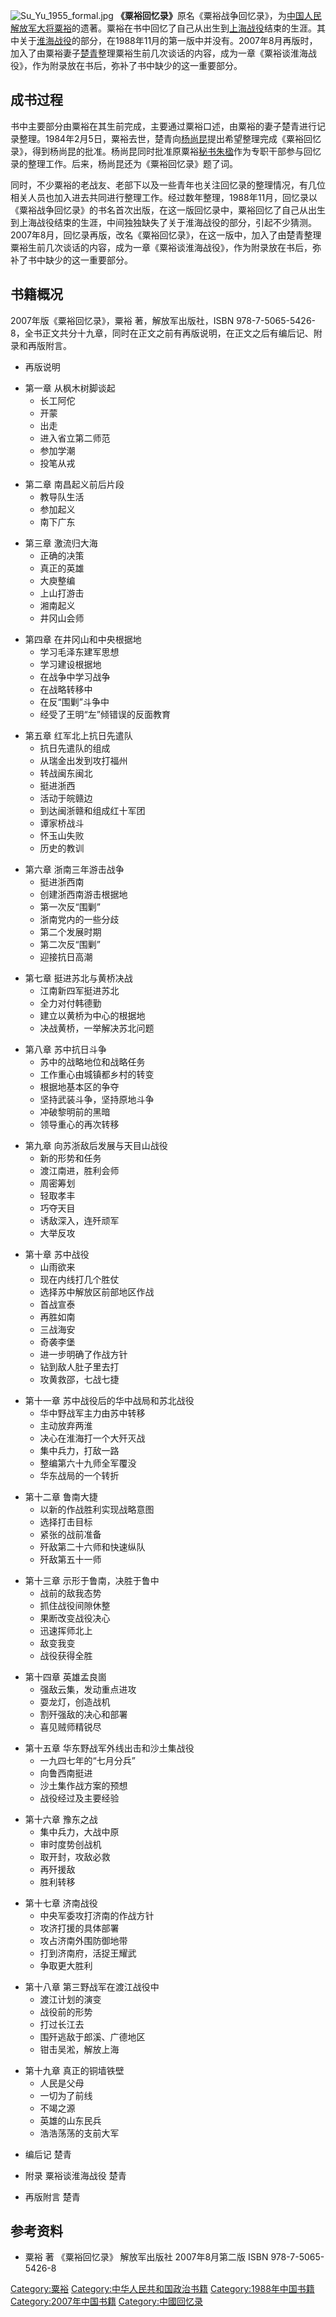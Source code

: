{{Veil|time=2015-09-12T07:09:25+00:00}}
{{Infobox Book 
| name           = 《粟裕回忆录》
| image          = 
| author         = [[粟裕|粟裕]]
| title_orig     = 粟裕战争回忆录 
| country        = {{CHN}}
| language       = [[中文|中文]]
| cover_artist   = 
| series         = 
| genre          = [[回忆录|回忆录]]
| publisher      = [[解放军出版社|解放军出版社]]
| release_date   = 
| media_type     = [[图书|书]]
| pages          = 652（1988年版）<br />543（2007年版）
| isbn           = 7-5065-0432-4（1988年版）<br />978-7-5065-5426-8（2007年版） 
| preceded_by    = 
| followed_by    = 
}}

[[File:Su_Yu_1955_formal.jpg|thumb]]
'''《粟裕回忆录》'''原名《粟裕战争回忆录》，为[[中国人民解放军|中国人民解放军]][[中国人民解放军大将|大将]][[粟裕|粟裕]]的遗著。粟裕在书中回忆了自己从出生到[[上海战役|上海战役]]结束的生涯。其中关于[[淮海战役|淮海战役]]的部分，在1988年11月的第一版中并没有。2007年8月再版时，加入了由粟裕妻子[[楚青|楚青]]整理粟裕生前几次谈话的内容，成为一章《粟裕谈淮海战役》，作为附录放在书后，弥补了书中缺少的这一重要部分。

== 成书过程 ==

书中主要部分由粟裕在其生前完成，主要通过粟裕口述，由粟裕的妻子楚青进行记录整理。1984年2月5日，粟裕去世，楚青向[[杨尚昆|杨尚昆]]提出希望整理完成《粟裕回忆录》，得到杨尚昆的批准。杨尚昆同时批准原粟裕[[秘书|秘书]][[朱楹_(中华人民共和国)|朱楹]]作为专职干部参与回忆录的整理工作。后来，杨尚昆还为《粟裕回忆录》题了词。

同时，不少粟裕的老战友、老部下以及一些青年也关注回忆录的整理情况，有几位相关人员也加入进去共同进行整理工作。经过数年整理，1988年11月，回忆录以《粟裕战争回忆录》的书名首次出版，在这一版回忆录中，粟裕回忆了自己从出生到上海战役结束的生涯，中间独独缺失了关于淮海战役的部分，引起不少猜测。2007年8月，回忆录再版，改名《粟裕回忆录》，在这一版中，加入了由楚青整理粟裕生前几次谈话的内容，成为一章《粟裕谈淮海战役》，作为附录放在书后，弥补了书中缺少的这一重要部分。

== 书籍概况 ==

2007年版《粟裕回忆录》，粟裕 著，解放军出版社，ISBN 978-7-5065-5426-8，全书正文共分十九章，同时在正文之前有再版说明，在正文之后有编后记、附录和再版附言。

{{HideH|目录}}

*再版说明

*第一章 从枫木树脚谈起
**长工阿佗
**开蒙
**出走
**进入省立第二师范
**参加学潮
**投笔从戎

*第二章 南昌起义前后片段
**教导队生活
**参加起义
**南下广东

*第三章 激流归大海
**正确的决策
**真正的英雄
**大庾整编
**上山打游击
**湘南起义
**井冈山会师

*第四章 在井冈山和中央根据地
**学习毛泽东建军思想
**学习建设根据地
**在战争中学习战争
**在战略转移中
**在反“围剿”斗争中
**经受了王明“左”倾错误的反面教育

*第五章 红军北上抗日先遣队
**抗日先遣队的组成
**从瑞金出发到攻打福州
**转战闽东闽北
**挺进浙西
**活动于皖赣边
**到达闽浙赣和组成红十军团
**谭家桥战斗
**怀玉山失败
**历史的教训

*第六章 浙南三年游击战争
**挺进浙西南
**创建浙西南游击根据地
**第一次反“围剿”
**浙南党内的一些分歧
**第二个发展时期
**第二次反“围剿”
**迎接抗日高潮

*第七章 挺进苏北与黄桥决战
**江南新四军挺进苏北
**全力对付韩德勤
**建立以黄桥为中心的根据地
**决战黄桥，一举解决苏北问题

*第八章 苏中抗日斗争
**苏中的战略地位和战略任务
**工作重心由城镇都乡村的转变
**根据地基本区的争夺
**坚持武装斗争，坚持原地斗争
**冲破黎明前的黑暗
**领导重心的再次转移

*第九章 向苏浙敌后发展与天目山战役
**新的形势和任务
**渡江南进，胜利会师
**周密筹划
**轻取孝丰
**巧夺天目
**诱敌深入，连歼顽军
**大举反攻

*第十章 苏中战役
**山雨欲来
**现在内线打几个胜仗
**选择苏中解放区前部地区作战
**首战宣泰
**再胜如南
**三战海安
**奇袭李堡
**进一步明确了作战方针
**钻到敌人肚子里去打
**攻黄救邵，七战七捷

*第十一章 苏中战役后的华中战局和苏北战役
**华中野战军主力由苏中转移
**主动放弃两淮
**决心在淮海打一个大歼灭战
**集中兵力，打敌一路
**整编第六十九师全军覆没
**华东战局的一个转折

*第十二章 鲁南大捷
**以新的作战胜利实现战略意图
**选择打击目标
**紧张的战前准备
**歼敌第二十六师和快速纵队
**歼敌第五十一师

*第十三章 示形于鲁南，决胜于鲁中
**战前的敌我态势
**抓住战役间隙休整
**果断改变战役决心
**迅速挥师北上
**敌变我变
**战役获得全胜

*第十四章 英雄孟良崮
**强敌云集，发动重点进攻
**耍龙灯，创造战机
**割歼强敌的决心和部署
**喜见贼师精锐尽

*第十五章 华东野战军外线出击和沙土集战役
**一九四七年的“七月分兵”
**向鲁西南挺进
**沙土集作战方案的预想
**战役经过及主要经验

*第十六章 豫东之战
**集中兵力，大战中原
**审时度势创战机
**取开封，攻敌必救
**再歼援敌
**胜利转移

*第十七章 济南战役
**中央军委攻打济南的作战方针
**攻济打援的具体部署
**攻占济南外围防御地带
**打到济南府，活捉王耀武
**争取更大胜利

*第十八章 第三野战军在渡江战役中
**渡江计划的演变
**战役前的形势
**打过长江去
**围歼逃敌于郎溪、广德地区
**钳击吴淞，解放上海

*第十九章 真正的铜墙铁壁
**人民是父母
**一切为了前线
**不竭之源
**英雄的山东民兵
**浩浩荡荡的支前大军

*编后记 楚青

*附录 粟裕谈淮海战役 楚青

*再版附言 楚青
{{HideF}}

== 参考资料 ==

*粟裕 著 《粟裕回忆录》 解放军出版社 2007年8月第二版 ISBN 978-7-5065-5426-8

[[Category:粟裕|Category:粟裕]]
[[Category:中华人民共和国政治书籍|Category:中华人民共和国政治书籍]]
[[Category:1988年中国书籍|Category:1988年中国书籍]]
[[Category:2007年中国书籍|Category:2007年中国书籍]]
[[Category:中國回忆录|Category:中國回忆录]]